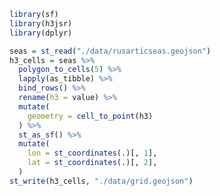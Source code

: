 ```r
library(sf)
library(h3jsr)
library(dplyr)
```

```r
seas = st_read("./data/rusarticseas.geojson")
h3_cells = seas %>% 
  polygon_to_cells(5) %>% 
  lapply(as_tibble) %>% 
  bind_rows() %>% 
  rename(h3 = value) %>% 
  mutate(
    geometry = cell_to_point(h3)
  ) %>% 
  st_as_sf() %>% 
  mutate(
    lon = st_coordinates(.)[, 1],
    lat = st_coordinates(.)[, 2],
  )
st_write(h3_cells, "./data/grid.geojson")
```


